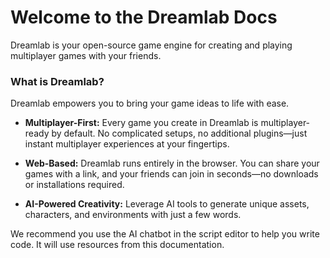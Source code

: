 # Welcome to the Dreamlab Docs

Dreamlab is your open-source game engine for creating and playing multiplayer games with your friends.

### What is Dreamlab?

Dreamlab empowers you to bring your game ideas to life with ease.

- **Multiplayer-First:** Every game you create in Dreamlab is multiplayer-ready by default. No complicated setups, no additional plugins—just instant multiplayer experiences at your fingertips.

- **Web-Based:** Dreamlab runs entirely in the browser. You can share your games with a link, and your friends can join in seconds—no downloads or installations required.

- **AI-Powered Creativity:** Leverage AI tools to generate unique assets, characters, and environments with just a few words.

We recommend you use the AI chatbot in the script editor to help you write code. It will use resources from this documentation.
